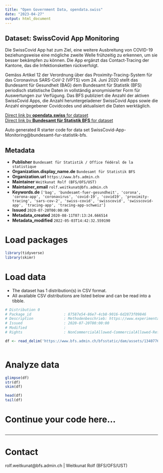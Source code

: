 ```yaml
---
title: "Open Government Data, opendata.swiss"
date: "2023-04-27"
output: html_document
---
```


## Dataset: SwissCovid App Monitoring

Die SwissCovid App hat zum Ziel, eine weitere Ausbreitung von COVID-19 beziehungsweise eine mögliche zweite Welle frühzeitig zu erkennen, um sie besser bekämpfen zu können. Die App ergänzt das Contact-Tracing der Kantone, das die Infektionsketten rückverfolgt.

Gemäss Artikel 12 der Verordnung über das Proximity-Tracing-System für das Coronavirus SARS-CoV-2 (VPTS) vom 24. Juni 2020 stellt das Bundesamt für Gesundheit (BAG) dem Bundesamt für Statistik (BFS) periodisch statistische Daten in vollständig anonymisierter Form für Auswertungen zur Verfügung. Das BFS publiziert die Anzahl der aktiven SwissCovid Apps, die Anzahl heruntergeladener SwissCovid Apps sowie die Anzahl eingegebener Covidcodes und aktualisiert die Daten werktäglich.

[Direct link by **opendata.swiss** for dataset](https://opendata.swiss/de/dataset/swisscovid-app-monitoring)<br>
[Direct link by **Bundesamt für Statistik BFS** for dataset](https://www.experimental.bfs.admin.ch/expstat/de/home/innovative-methoden/swisscovid-app-monitoring.html)

Auto generated R starter code for data set SwissCovid-App-Monitoring@bundesamt-fur-statistik-bfs.

## Metadata

- **Publisher** `Bundesamt für Statistik / Office fédéral de la statistique`
- **Organization.display_name.de** `Bundesamt für Statistik BFS`
- **Organization.url** `https://www.bfs.admin.ch`
- **Maintainer** `Weitkunat Rolf (BFS/OFS/UST)`
- **Maintainer_email** `rolf.weitkunat@bfs.admin.ch`
- **Keywords.de** `['bag', 'bundesamt-fuer-gesundheit', 'corona', 'corona-app', 'coronavirus', 'covid-19', 'covid19', 'proximity-tracing', 'sars-cov-2', 'swiss-covid', 'swisscovid', 'swisscovid-app', 'tracing-app', 'tracing-app-schweiz']`
- **Issued** `2020-07-20T00:00:00`
- **Metadata_created** `2020-08-11T07:13:24.666514`
- **Metadata_modified** `2022-05-03T14:42:32.559190`


# Load packages

```r

library(tidyverse)
library(skimr)

```

# Load data

-   The dataset has 1 distribution(s) in CSV format.
-   All available CSV distributions are listed below and can be read into a tibble.

```r

# Distribution 0
# Package_id               : 87587e54-86e7-4cb8-9016-6d2873f09846
# Description              : Methodenbeschrieb: https://www.experimental.bfs.admin.ch/expstat/de/home/innovative-methoden/swisscovid-app-monitoring.html
# Issued                   : 2020-07-20T00:00:00
# Modified                 : 
# Rights                   : NonCommercialAllowed-CommercialAllowed-ReferenceRequired

df <- read_delim('https://www.bfs.admin.ch/bfsstatic/dam/assets/13407769/master')



```

# Analyze data

```r

glimpse(df)
str(df)
skim(df)

head(df)
tail(df)

```

# Continue your code here...

```r

```

------------------------------------------------------------------------

# Contact

rolf.weitkunat@bfs.admin.ch | Weitkunat Rolf (BFS/OFS/UST)
